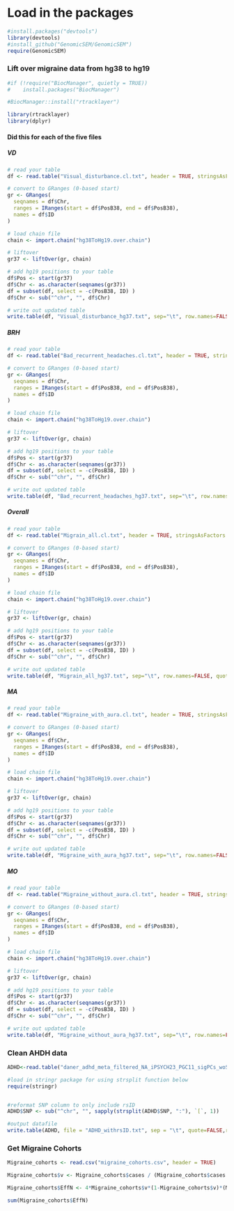 # Load in the packages
```r
#install.packages("devtools")
library(devtools)
#install_github("GenomicSEM/GenomicSEM")
require(GenomicSEM)
```

### Lift over migraine data from hg38 to hg19
```r
#if (!require("BiocManager", quietly = TRUE))
#    install.packages("BiocManager")

#BiocManager::install("rtracklayer")

library(rtracklayer)
library(dplyr)
```

#### Did this for each of the five files

##### VD
```r
# read your table
df <- read.table("Visual_disturbance.cl.txt", header = TRUE, stringsAsFactors = FALSE)

# convert to GRanges (0-based start)
gr <- GRanges(
  seqnames = df$Chr,
  ranges = IRanges(start = df$PosB38, end = df$PosB38),
  names = df$ID
)

# load chain file
chain <- import.chain("hg38ToHg19.over.chain")

# liftover
gr37 <- liftOver(gr, chain)

# add hg19 positions to your table
df$Pos <- start(gr37)
df$Chr <- as.character(seqnames(gr37))
df = subset(df, select = -c(PosB38, ID) )
df$Chr <- sub("^chr", "", df$Chr)

# write out updated table
write.table(df, "Visual_disturbance_hg37.txt", sep="\t", row.names=FALSE, quote=FALSE)
```

##### BRH
```r
# read your table
df <- read.table("Bad_recurrent_headaches.cl.txt", header = TRUE, stringsAsFactors = FALSE)

# convert to GRanges (0-based start)
gr <- GRanges(
  seqnames = df$Chr,
  ranges = IRanges(start = df$PosB38, end = df$PosB38),
  names = df$ID
)

# load chain file
chain <- import.chain("hg38ToHg19.over.chain")

# liftover
gr37 <- liftOver(gr, chain)

# add hg19 positions to your table
df$Pos <- start(gr37)
df$Chr <- as.character(seqnames(gr37))
df = subset(df, select = -c(PosB38, ID) )
df$Chr <- sub("^chr", "", df$Chr)

# write out updated table
write.table(df, "Bad_recurrent_headaches_hg37.txt", sep="\t", row.names=FALSE, quote=FALSE)
```

##### Overall
```r
# read your table
df <- read.table("Migrain_all.cl.txt", header = TRUE, stringsAsFactors = FALSE)

# convert to GRanges (0-based start)
gr <- GRanges(
  seqnames = df$Chr,
  ranges = IRanges(start = df$PosB38, end = df$PosB38),
  names = df$ID
)

# load chain file
chain <- import.chain("hg38ToHg19.over.chain")

# liftover
gr37 <- liftOver(gr, chain)

# add hg19 positions to your table
df$Pos <- start(gr37)
df$Chr <- as.character(seqnames(gr37))
df = subset(df, select = -c(PosB38, ID) )
df$Chr <- sub("^chr", "", df$Chr)

# write out updated table
write.table(df, "Migrain_all_hg37.txt", sep="\t", row.names=FALSE, quote=FALSE)
```

##### MA
```r
# read your table
df <- read.table("Migraine_with_aura.cl.txt", header = TRUE, stringsAsFactors = FALSE)

# convert to GRanges (0-based start)
gr <- GRanges(
  seqnames = df$Chr,
  ranges = IRanges(start = df$PosB38, end = df$PosB38),
  names = df$ID
)

# load chain file
chain <- import.chain("hg38ToHg19.over.chain")

# liftover
gr37 <- liftOver(gr, chain)

# add hg19 positions to your table
df$Pos <- start(gr37)
df$Chr <- as.character(seqnames(gr37))
df = subset(df, select = -c(PosB38, ID) )
df$Chr <- sub("^chr", "", df$Chr)

# write out updated table
write.table(df, "Migraine_with_aura_hg37.txt", sep="\t", row.names=FALSE, quote=FALSE)
```

##### MO
```r
# read your table
df <- read.table("Migraine_without_aura.cl.txt", header = TRUE, stringsAsFactors = FALSE)

# convert to GRanges (0-based start)
gr <- GRanges(
  seqnames = df$Chr,
  ranges = IRanges(start = df$PosB38, end = df$PosB38),
  names = df$ID
)

# load chain file
chain <- import.chain("hg38ToHg19.over.chain")

# liftover
gr37 <- liftOver(gr, chain)

# add hg19 positions to your table
df$Pos <- start(gr37)
df$Chr <- as.character(seqnames(gr37))
df = subset(df, select = -c(PosB38, ID) )
df$Chr <- sub("^chr", "", df$Chr)

# write out updated table
write.table(df, "Migraine_without_aura_hg37.txt", sep="\t", row.names=FALSE, quote=FALSE)
```

### Clean AHDH data
```r
ADHD<-read.table("daner_adhd_meta_filtered_NA_iPSYCH23_PGC11_sigPCs_woSEX_2ell6sd_EUR_Neff_70.meta/daner_meta_filtered_NA_iPSYCH23_PGC11_sigPCs_woSEX_2ell6sd_EUR_Neff_70.meta", header = TRUE)
```

```r
#load in stringr package for using strsplit function below
require(stringr)


#reformat SNP column to only include rsID
ADHD$SNP <- sub("^chr", "", sapply(strsplit(ADHD$SNP, ":"), `[`, 1))

#output datafile
write.table(ADHD, file = "ADHD_withrsID.txt", sep = "\t", quote=FALSE,row.names=FALSE,col.names=TRUE)
```


### Get Migraine Cohorts
```r
Migraine_cohorts <- read.csv("migraine_cohorts.csv", header = TRUE)

Migraine_cohorts$v <- Migraine_cohorts$cases / (Migraine_cohorts$cases + Migraine_cohorts$controls)

Migraine_cohorts$EffN <- 4*Migraine_cohorts$v*(1-Migraine_cohorts$v)*(Migraine_cohorts$cases + Migraine_cohorts$controls)

sum(Migraine_cohorts$EffN)
```



